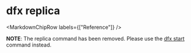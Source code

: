 
# dfx replica

<MarkdownChipRow labels={["Reference"]} />

**NOTE**: The replica command has been removed. Please use the [dfx start](./dfx-start.mdx) command instead.
